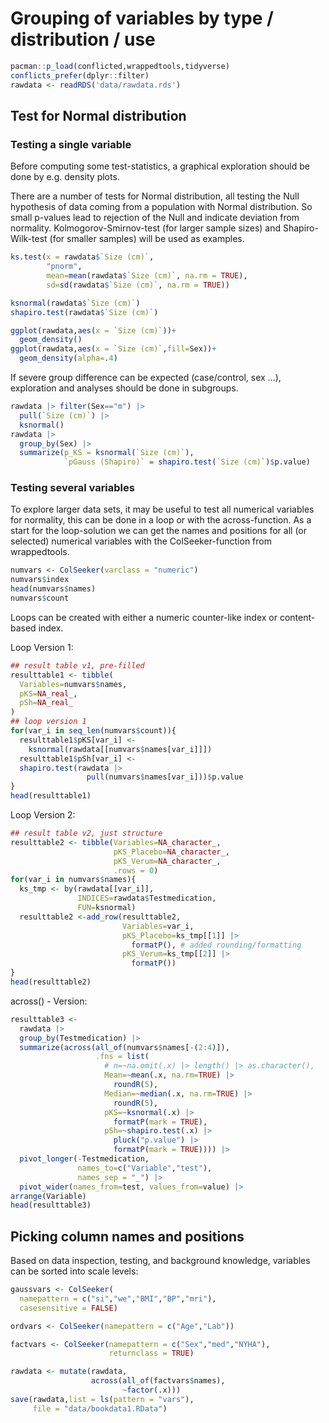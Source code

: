 # Grouping of variables by type / distribution / use

```r
pacman::p_load(conflicted,wrappedtools,tidyverse)
conflicts_prefer(dplyr::filter)
rawdata <- readRDS('data/rawdata.rds')
```

## Test for Normal distribution

### Testing a single variable

Before computing some test-statistics, a graphical exploration should be done by e.g. density plots.   
  
There are a number of tests for Normal distribution, all testing the Null hypothesis of data coming from a population with Normal distribution. So small p-values lead to rejection of the Null and indicate deviation from normality. Kolmogorov-Smirnov-test (for larger sample sizes) and Shapiro-Wilk-test (for smaller samples) will be used as examples.

```r
ks.test(x = rawdata$`Size (cm)`,
        "pnorm",
        mean=mean(rawdata$`Size (cm)`, na.rm = TRUE),
        sd=sd(rawdata$`Size (cm)`, na.rm = TRUE))

ksnormal(rawdata$`Size (cm)`)
shapiro.test(rawdata$`Size (cm)`)

ggplot(rawdata,aes(x = `Size (cm)`))+
  geom_density()
ggplot(rawdata,aes(x = `Size (cm)`,fill=Sex))+
  geom_density(alpha=.4)
```
If severe group difference can be expected (case/control, sex ...), exploration and analyses should be done in subgroups.

```r
rawdata |> filter(Sex=="m") |> 
  pull(`Size (cm)`) |> 
  ksnormal()
rawdata |> 
  group_by(Sex) |>
  summarize(p_KS = ksnormal(`Size (cm)`),
            `pGauss (Shapiro)` = shapiro.test(`Size (cm)`)$p.value)
```

### Testing several variables 

To explore larger data sets, it may be useful to test all numerical variables for normality, this can be done in a loop or with the across-function. As a start for the loop-solution we can get the names and positions for all (or selected) numerical variables with the ColSeeker-function from wrappedtools.

```r
numvars <- ColSeeker(varclass = "numeric")
numvars$index
head(numvars$names)
numvars$count
```

Loops can be created with either a numeric counter-like index or content-based index.

Loop Version 1:

```r
## result table v1, pre-filled
resulttable1 <- tibble(
  Variables=numvars$names,
  pKS=NA_real_,
  pSh=NA_real_
)
## loop version 1
for(var_i in seq_len(numvars$count)){
  resulttable1$pKS[var_i] <-
    ksnormal(rawdata[[numvars$names[var_i]]])
  resulttable1$pSh[var_i] <- 
  shapiro.test(rawdata |> 
                 pull(numvars$names[var_i]))$p.value
}
head(resulttable1)
```

Loop Version 2:

```r
## result table v2, just structure
resulttable2 <- tibble(Variables=NA_character_,
                       pKS_Placebo=NA_character_,
                       pKS_Verum=NA_character_,
                       .rows = 0)
for(var_i in numvars$names){
  ks_tmp <- by(rawdata[[var_i]], 
               INDICES=rawdata$Testmedication,
               FUN=ksnormal)
  resulttable2 <-add_row(resulttable2,   
                         Variables=var_i,
                         pKS_Placebo=ks_tmp[[1]] |> 
                           formatP(), # added rounding/formatting
                         pKS_Verum=ks_tmp[[2]] |> 
                           formatP())
}
head(resulttable2)
```

across() - Version:

```r
resulttable3 <- 
  rawdata |> 
  group_by(Testmedication) |>
  summarize(across(all_of(numvars$names[-(2:4)]),
                   .fns = list(
                     # n=~na.omit(.x) |> length() |> as.character(),
                     Mean=~mean(.x, na.rm=TRUE) |> 
                       roundR(5),
                     Median=~median(.x, na.rm=TRUE) |> 
                       roundR(5),
                     pKS=~ksnormal(.x) |> 
                       formatP(mark = TRUE),
                     pSh=~shapiro.test(.x) |> 
                       pluck("p.value") |> 
                       formatP(mark = TRUE)))) |> 
  pivot_longer(-Testmedication,
               names_to=c("Variable","test"),
               names_sep = "_") |> 
  pivot_wider(names_from=test, values_from=value) |> 
arrange(Variable)
head(resulttable3)
```

## Picking column names and positions

Based on data inspection, testing, and background knowledge, variables can be sorted into scale levels:

```r
gaussvars <- ColSeeker(
  namepattern = c("si","we","BMI","BP","mri"),
  casesensitive = FALSE)

ordvars <- ColSeeker(namepattern = c("Age","Lab"))

factvars <- ColSeeker(namepattern = c("Sex","med","NYHA"),
                      returnclass = TRUE)

rawdata <- mutate(rawdata,
                  across(all_of(factvars$names),
                         ~factor(.x)))
save(rawdata,list = ls(pattern = "vars"),
     file = "data/bookdata1.RData")

```

